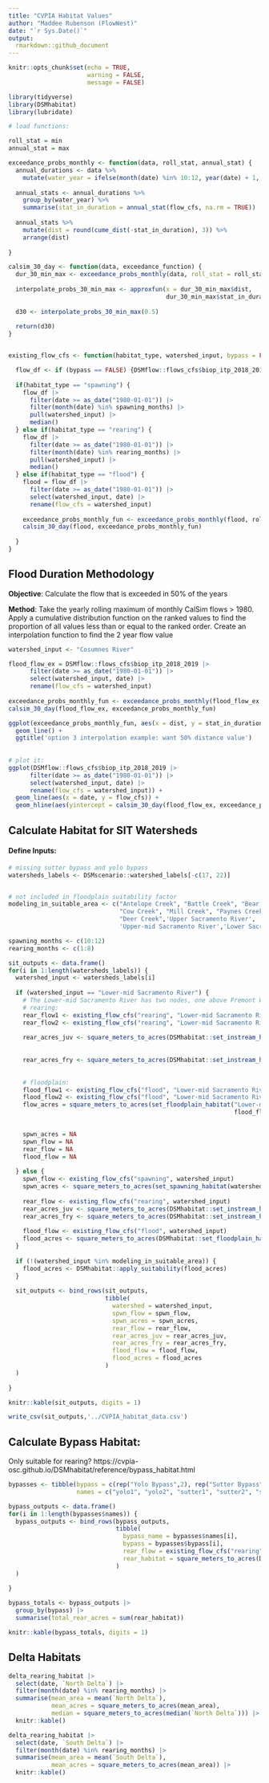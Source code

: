 ```yaml
---
title: "CVPIA Habitat Values"
author: "Maddee Rubenson (FlowWest)"
date: "`r Sys.Date()`"
output:
  rmarkdown::github_document
---
```


```r
knitr::opts_chunk$set(echo = TRUE,
                      warning = FALSE, 
                      message = FALSE)

library(tidyverse)
library(DSMhabitat)
library(lubridate)
```

```r
# load functions: 

roll_stat = min
annual_stat = max

exceedance_probs_monthly <- function(data, roll_stat, annual_stat) {
  annual_durations <- data %>%
    mutate(water_year = ifelse(month(date) %in% 10:12, year(date) + 1, year(date))) 
  
  annual_stats <- annual_durations %>%
    group_by(water_year) %>%
    summarise(stat_in_duration = annual_stat(flow_cfs, na.rm = TRUE))
  
  annual_stats %>%
    mutate(dist = round(cume_dist(-stat_in_duration), 3)) %>%
    arrange(dist)
  
}

calsim_30_day <- function(data, exceedance_function) {
  dur_30_min_max <- exceedance_probs_monthly(data, roll_stat = roll_stat, annual_stat = annual_stat)
  
  interpolate_probs_30_min_max <- approxfun(x = dur_30_min_max$dist, 
                                            dur_30_min_max$stat_in_duration)
  
  d30 <- interpolate_probs_30_min_max(0.5) 
  
  return(d30)
}


existing_flow_cfs <- function(habitat_type, watershed_input, bypass = FALSE) {

  flow_df <- if (bypass == FALSE) {DSMflow::flows_cfs$biop_itp_2018_2019} else {DSMflow::bypass_flows$biop_itp_2018_2019}
  
  if(habitat_type == "spawning") {
    flow_df |> 
      filter(date >= as_date("1980-01-01")) |> 
      filter(month(date) %in% spawning_months) |> 
      pull(watershed_input) |> 
      median()
  } else if(habitat_type == "rearing") {
    flow_df |> 
      filter(date >= as_date("1980-01-01")) |> 
      filter(month(date) %in% rearing_months) |> 
      pull(watershed_input) |> 
      median()
  } else if(habitat_type == "flood") {
    flood = flow_df |> 
      filter(date >= as_date("1980-01-01")) |> 
      select(watershed_input, date) |> 
      rename(flow_cfs = watershed_input) 
    
    exceedance_probs_monthly_fun <- exceedance_probs_monthly(flood, roll_stat, annual_stat)
    calsim_30_day(flood, exceedance_probs_monthly_fun)
    
  }
}

```

## Flood Duration Methodology

**Objective**: Calculate the flow that is exceeded in 50% of the years 

**Method**: Take the yearly rolling maximum of monthly CalSim flows > 1980. Apply a cumulative distribution function on the ranked values to find the proportion of all values less than or equal to the ranked order. Create an interpolation function to find the 2 year flow value

```r
watershed_input <- "Cosumnes River"

flood_flow_ex = DSMflow::flows_cfs$biop_itp_2018_2019 |> 
      filter(date >= as_date("1980-01-01")) |> 
      select(watershed_input, date) |> 
      rename(flow_cfs = watershed_input) 
    
exceedance_probs_monthly_fun <- exceedance_probs_monthly(flood_flow_ex, 'min', 'max')
calsim_30_day(flood_flow_ex, exceedance_probs_monthly_fun)

ggplot(exceedance_probs_monthly_fun, aes(x = dist, y = stat_in_duration)) + 
  geom_line() + 
  ggtitle('option 3 interpolation example: want 50% distance value')
    
    
# plot it: 
ggplot(DSMflow::flows_cfs$biop_itp_2018_2019 |> 
      filter(date >= as_date("1980-01-01")) |> 
      select(watershed_input, date) |> 
      rename(flow_cfs = watershed_input)) +
  geom_line(aes(x = date, y = flow_cfs)) +
  geom_hline(aes(yintercept = calsim_30_day(flood_flow_ex, exceedance_probs_monthly_fun), color = "2 year flow"))

```

## Calculate Habitat for SIT Watersheds

#### Define Inputs: 

```r
# missing sutter bypass and yolo bypass 
watersheds_labels <- DSMscenario::watershed_labels[-c(17, 22)]


# not included in floodplain suitability factor 
modeling_in_suitable_area <- c("Antelope Creek", "Battle Creek", "Bear Creek", 
                               "Cow Creek", "Mill Creek", "Paynes Creek", 
                               "Deer Creek",'Upper Sacramento River',
                               'Upper-mid Sacramento River','Lower Sacramento River')

spawning_months <- c(10:12)
rearing_months <- c(1:8)

```

```r
sit_outputs <- data.frame()
for(i in 1:length(watersheds_labels)) {
  watershed_input <- watersheds_labels[i]
  
  if (watershed_input == "Lower-mid Sacramento River") {
    # The Lower-mid Sacramento River has two nodes, one above Fremont Weir (C134) and one below (C160). 
    # rearing: 
    rear_flow1 <- existing_flow_cfs("rearing", "Lower-mid Sacramento River1")
    rear_flow2 <- existing_flow_cfs("rearing", "Lower-mid Sacramento River2")
    
    rear_acres_juv <- square_meters_to_acres(DSMhabitat::set_instream_habitat('Lower-mid Sacramento River', 
                                                                              species = "fr", life_stage = "juv",
                                                                              rear_flow1, rear_flow2))
    rear_acres_fry <- square_meters_to_acres(DSMhabitat::set_instream_habitat('Lower-mid Sacramento River',
                                                                              "fr", "fry",  rear_flow1, rear_flow2))
    
    # floodplain: 
    flood_flow1 <- existing_flow_cfs("flood", "Lower-mid Sacramento River1")
    flood_flow2 <- existing_flow_cfs("flood", "Lower-mid Sacramento River2")
    flow_acres = square_meters_to_acres(set_floodplain_habitat("Lower-mid Sacramento River", "fr", 
                                                               flood_flow1, flood_flow2))
    

    spwn_acres = NA
    spwn_flow = NA
    rear_flow = NA
    flood_flow = NA
    
  } else {
    spwn_flow <- existing_flow_cfs("spawning", watershed_input)
    spwn_acres <- square_meters_to_acres(set_spawning_habitat(watershed_input, "fr", spwn_flow, month = 10))
    
    rear_flow <- existing_flow_cfs("rearing", watershed_input)
    rear_acres_juv <- square_meters_to_acres(DSMhabitat::set_instream_habitat(watershed_input, "fr", "juv", rear_flow))
    rear_acres_fry <- square_meters_to_acres(DSMhabitat::set_instream_habitat(watershed_input, "fr", "fry", rear_flow))
    
    flood_flow <- existing_flow_cfs("flood", watershed_input)
    flood_acres <- square_meters_to_acres(DSMhabitat::set_floodplain_habitat(watershed_input, "fr", flood_flow))
  }
  
  if (!(watershed_input %in% modeling_in_suitable_area)) {
    flood_acres <- DSMhabitat::apply_suitability(flood_acres)
  }
  
  sit_outputs <- bind_rows(sit_outputs, 
                           tibble(
                             watershed = watershed_input, 
                             spwn_flow = spwn_flow, 
                             spwn_acres = spwn_acres, 
                             rear_flow = rear_flow, 
                             rear_acres_juv = rear_acres_juv,
                             rear_acres_fry = rear_acres_fry,
                             flood_flow = flood_flow, 
                             flood_acres = flood_acres
                           )
  )
  
}

knitr::kable(sit_outputs, digits = 1)

write_csv(sit_outputs,'../CVPIA_habitat_data.csv')

```

## Calculate Bypass Habitat: 

Only suitable for rearing? https://cvpia-osc.github.io/DSMhabitat/reference/bypass_habitat.html

```r
bypasses <- tibble(bypass = c(rep("Yolo Bypass",2), rep("Sutter Bypass",4 )),
                   names = c("yolo1", "yolo2", "sutter1", "sutter2", "sutter3", "sutter4"))

bypass_outputs <- data.frame()
for(i in 1:length(bypasses$names)) {
  bypass_outputs <- bind_rows(bypass_outputs, 
                              tibble(
                                bypass_name = bypasses$names[i], 
                                bypass = bypasses$bypass[i],
                                rear_flow = existing_flow_cfs("rearing", bypasses$names[i], bypass = TRUE),
                                rear_habitat = square_meters_to_acres(DSMhabitat::set_bypass_habitat(bypasses$names[i], rear_flow))
                              )
  )
  
}

bypass_totals <- bypass_outputs |> 
  group_by(bypass) |> 
  summarise(total_rear_acres = sum(rear_habitat))

knitr::kable(bypass_totals, digits = 1)
```


## Delta Habitats
```r
delta_rearing_habitat |> 
  select(date, `North Delta`) |> 
  filter(month(date) %in% rearing_months) |> 
  summarise(mean_area = mean(`North Delta`),
            mean_acres = square_meters_to_acres(mean_area),
            median = square_meters_to_acres(median(`North Delta`))) |> 
  knitr::kable()

delta_rearing_habitat |> 
  select(date, `South Delta`) |> 
  filter(month(date) %in% rearing_months) |> 
  summarise(mean_area = mean(`South Delta`),
            mean_acres = square_meters_to_acres(mean_area)) |> 
  knitr::kable()
```